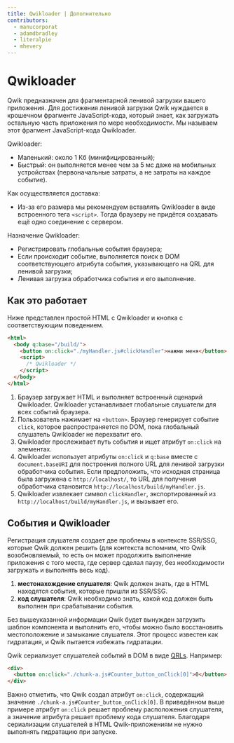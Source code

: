 ```yaml
---
title: Qwikloader | Дополнительно
contributors:
  - manucorporat
  - adamdbradley
  - literalpie
  - mhevery
---
```


# Qwikloader

Qwik предназначен для фрагментарной ленивой загрузки вашего приложения. Для достижения ленивой загрузки Qwik нуждается в крошечном фрагменте JavaScript-кода, который знает, как загружать остальную часть приложения по мере необходимости. Мы называем этот фрагмент JavaScript-кода Qwikloader.

Qwikloader:

- Маленький: около 1 Кб (минифицированный);
- Быстрый: он выполняется менее чем за 5 мс даже на мобильных устройствах (первоначальные затраты, а не затраты на каждое событие).

Как осуществляется доставка:

- Из-за его размера мы рекомендуем вставлять Qwikloader в виде встроенного тега `<script>`. Тогда браузеру не придётся создавать ещё одно соединение с сервером.

Назначение Qwikloader:

- Регистрировать глобальные события браузера;
- Если происходит событие, выполняется поиск в DOM соответствующего атрибута события, указывающего на QRL для ленивой загрузки;
- Ленивая загрузка обработчика события и его выполнение.

## Как это работает

Ниже представлен простой HTML с Qwikloader и кнопка с соответствующим поведением.

```html
<html>
  <body q:base="/build/">
    <button on:click="./myHandler.js#clickHandler">нажми меня</button>
    <script>
      /* Qwikloader */
    </script>
  </body>
</html>
```

1. Браузер загружает HTML и выполняет встроенный сценарий Qwikloader. Qwikloader устанавливает глобальные слушатели для всех событий браузера.
2. Пользователь нажимает на `<button>`. Браузер генерирует событие `click`, которое распространяется по DOM, пока глобальный слушатель Qwikloader не перехватит его.
3. Qwikloader прослеживает путь события и ищет атрибут `on:click` на элементах.
4. Qwikloader использует атрибуты `on:click` и `q:base` вместе с `document.baseURI` для построения полного URL для ленивой загрузки обработчика события. Если предположить, что исходная страница была загружена с `http://localhost/`, то URL для получения обработчика становится `http://localhost/build/myHandler.js`.
5. Qwikloader извлекает символ `clickHandler`, экспортированный из `http://localhost/build/myHandler.js`, и вызывает его.

## События и Qwikloader

Регистрация слушателя создает две проблемы в контексте SSR/SSG, которые Qwik должен решить (для контекста вспомним, что Qwik возобновляемый, то есть он может продолжить выполнение приложения с того места, где сервер сделал паузу, без необходимости загружать и выполнять весь код).

1. **местонахождение слушателя**: Qwik должен знать, где в HTML находятся события, которые пришли из SSR/SSG.
2. **код слушателя**: Qwik необходимо знать, какой код должен быть выполнен при срабатывании события.

Без вышеуказанной информации Qwik будет вынужден загрузить шаблон компонента и выполнить его, чтобы можно было восстановить местоположение и замыкание слушателя. Этот процесс известен как гидратация, и Qwik пытается избежать гидратации.

Qwik сериализует слушателей событий в DOM в виде [QRLs](../qrl/index.mdx). Например:

```html
<div>
  <button on:click="./chunk-a.js#Counter_button_onClick[0]">0</button>
</div>
```

Важно отметить, что Qwik создал атрибут `on:click`, содержащий значение `./chunk-a.js#Counter_button_onClick[0]`. В приведённом выше примере атрибут `on:click` решает проблему расположения слушателя, а значение атрибута решает проблему кода слушателя. Благодаря сериализации слушателей в HTML Qwik-приложениям не нужно выполнять гидратацию при запуске.
